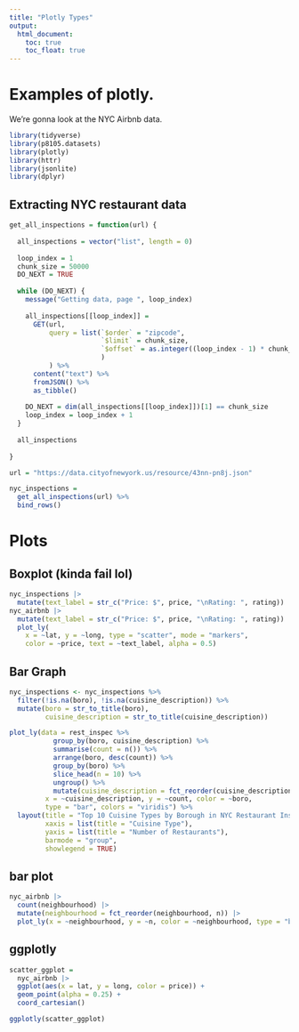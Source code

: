 ```yaml
---
title: "Plotly Types"
output: 
  html_document:
    toc: true
    toc_float: true
---
```


# Examples of plotly. 

We're gonna look at the NYC Airbnb data. 

```r
library(tidyverse)
library(p8105.datasets)
library(plotly)
library(httr)
library(jsonlite)
library(dplyr)
```

## Extracting NYC restaurant data
```r
get_all_inspections = function(url) {
  
  all_inspections = vector("list", length = 0)
  
  loop_index = 1
  chunk_size = 50000
  DO_NEXT = TRUE
  
  while (DO_NEXT) {
    message("Getting data, page ", loop_index)
    
    all_inspections[[loop_index]] = 
      GET(url,
          query = list(`$order` = "zipcode",
                       `$limit` = chunk_size,
                       `$offset` = as.integer((loop_index - 1) * chunk_size)
                       )
          ) %>%
      content("text") %>%
      fromJSON() %>%
      as_tibble()
    
    DO_NEXT = dim(all_inspections[[loop_index]])[1] == chunk_size
    loop_index = loop_index + 1
  }
  
  all_inspections
  
}

url = "https://data.cityofnewyork.us/resource/43nn-pn8j.json"

nyc_inspections = 
  get_all_inspections(url) %>%
  bind_rows() 
```

# Plots 

## Boxplot (kinda fail lol)
```r
nyc_inspections |>
  mutate(text_label = str_c("Price: $", price, "\nRating: ", rating))
nyc_airbnb |>
  mutate(text_label = str_c("Price: $", price, "\nRating: ", rating)) |> 
  plot_ly(
    x = ~lat, y = ~long, type = "scatter", mode = "markers",
    color = ~price, text = ~text_label, alpha = 0.5)
```

## Bar Graph
```r
nyc_inspections <- nyc_inspections %>%
  filter(!is.na(boro), !is.na(cuisine_description)) %>%  
  mutate(boro = str_to_title(boro),                    
         cuisine_description = str_to_title(cuisine_description))

plot_ly(data = rest_inspec %>%
           group_by(boro, cuisine_description) %>%
           summarise(count = n()) %>%
           arrange(boro, desc(count)) %>%
           group_by(boro) %>%
           slice_head(n = 10) %>%
           ungroup() %>%
           mutate(cuisine_description = fct_reorder(cuisine_description, count)),
         x = ~cuisine_description, y = ~count, color = ~boro, 
         type = "bar", colors = "viridis") %>%
  layout(title = "Top 10 Cuisine Types by Borough in NYC Restaurant Inspections",
         xaxis = list(title = "Cuisine Type"), 
         yaxis = list(title = "Number of Restaurants"),
         barmode = "group", 
         showlegend = TRUE)
```

## bar plot 
```r
nyc_airbnb |> 
  count(neighbourhood) |> 
  mutate(neighbourhood = fct_reorder(neighbourhood, n)) |> 
  plot_ly(x = ~neighbourhood, y = ~n, color = ~neighbourhood, type = "bar", colors = "viridis")
```

## ggplotly 
```r
scatter_ggplot = 
  nyc_airbnb |>
  ggplot(aes(x = lat, y = long, color = price)) +
  geom_point(alpha = 0.25) +
  coord_cartesian()

ggplotly(scatter_ggplot)
```


